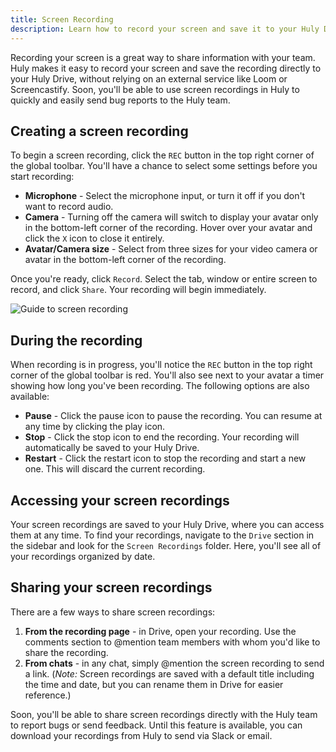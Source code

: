 ```yaml
---
title: Screen Recording
description: Learn how to record your screen and save it to your Huly Drive.
---
```




Recording your screen is a great way to share information with your team. Huly makes it easy to record your screen and save the recording directly to your Huly Drive, without relying on an external service like Loom or Screencastify. Soon, you'll be able to use screen recordings in Huly to quickly and easily send bug reports to the Huly team.

## Creating a screen recording

To begin a screen recording, click the `REC` button in the top right corner of the global toolbar. You'll have a chance to select some settings before you start recording:

- **Microphone** - Select the microphone input, or turn it off if you don't want to record audio.
- **Camera** - Turning off the camera will switch to display your avatar only in the bottom-left corner of the recording. Hover over your avatar and click the `X` icon to close it entirely.
- **Avatar/Camera size** - Select from three sizes for your video camera or avatar in the bottom-left corner of the recording.

Once you're ready, click `Record`. Select the tab, window or entire screen to record, and click `Share`. Your recording will begin immediately.

<Image 
src={screenRecording} 
alt='Guide to screen recording' 
inferSize
quality='max'
/>

## During the recording

When recording is in progress, you'll notice the `REC` button in the top right corner of the global toolbar is red. You'll also see next to your avatar a timer showing how long you've been recording. The following options are also available:

- **Pause** - Click the pause icon to pause the recording. You can resume at any time by clicking the play icon.
- **Stop** - Click the stop icon to end the recording. Your recording will automatically be saved to your Huly Drive.
- **Restart** - Click the restart icon to stop the recording and start a new one. This will discard the current recording.

## Accessing your screen recordings

Your screen recordings are saved to your Huly Drive, where you can access them at any time. To find your recordings, navigate to the `Drive` section in the sidebar and look for the `Screen Recordings` folder. Here, you'll see all of your recordings organized by date.

## Sharing your screen recordings

There are a few ways to share screen recordings:

1. **From the recording page** - in Drive, open your recording. Use the comments section to @mention team members with whom you'd like to share the recording.
2. **From chats** - in any chat, simply @mention the screen recording to send a link. (_Note:_ Screen recordings are saved with a default title including the time and date, but you can rename them in Drive for easier reference.)

Soon, you'll be able to share screen recordings directly with the Huly team to report bugs or send feedback. Until this feature is available, you can download your recordings from Huly to send via Slack or email.